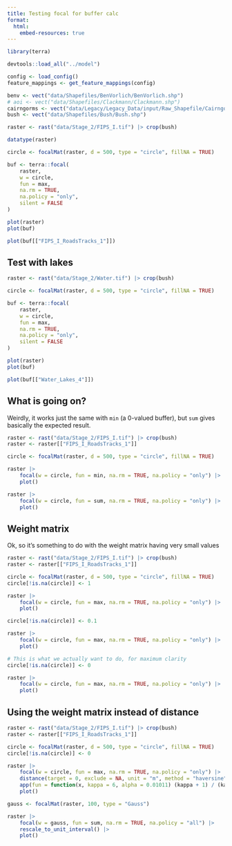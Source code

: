 ```yaml
---
title: Testing focal for buffer calc
format:
  html:
    embed-resources: true
---
```


```r
library(terra)

devtools::load_all("../model")

config <- load_config()
feature_mappings <- get_feature_mappings(config)

benv <- vect("data/Shapefiles/BenVorlich/BenVorlich.shp")
# aoi <- vect("data/Shapefiles/Clackmann/Clackmann.shp")
cairngorms <- vect("data/Legacy/Legacy_Data/input/Raw_Shapefile/CairngormNP/CairngormNP.shp")
bush <- vect("data/Shapefiles/Bush/Bush.shp")
```

```r
raster <- rast("data/Stage_2/FIPS_I.tif") |> crop(bush)

datatype(raster)

circle <- focalMat(raster, d = 500, type = "circle", fillNA = TRUE)

buf <- terra::focal(
    raster,
    w = circle,
    fun = max,
    na.rm = TRUE,
    na.policy = "only",
    silent = FALSE
)

plot(raster)
plot(buf)

plot(buf[["FIPS_I_RoadsTracks_1"]])
```

## Test with lakes

```r
raster <- rast("data/Stage_2/Water.tif") |> crop(bush)

circle <- focalMat(raster, d = 500, type = "circle", fillNA = TRUE)

buf <- terra::focal(
    raster,
    w = circle,
    fun = max,
    na.rm = TRUE,
    na.policy = "only",
    silent = FALSE
)

plot(raster)
plot(buf)

plot(buf[["Water_Lakes_4"]])
```

## What is going on?

Weirdly, it works just the same with `min` (a 0-valued buffer), but `sum` gives basically the expected result.

```r
raster <- rast("data/Stage_2/FIPS_I.tif") |> crop(bush)
raster <- raster[["FIPS_I_RoadsTracks_1"]]

circle <- focalMat(raster, d = 500, type = "circle", fillNA = TRUE)

raster |>
    focal(w = circle, fun = min, na.rm = TRUE, na.policy = "only") |>
    plot()

raster |>
    focal(w = circle, fun = sum, na.rm = TRUE, na.policy = "only") |>
    plot()
```

## Weight matrix

Ok, so it's something to do with the weight matrix having very small values

```r
raster <- rast("data/Stage_2/FIPS_I.tif") |> crop(bush)
raster <- raster[["FIPS_I_RoadsTracks_1"]]

circle <- focalMat(raster, d = 500, type = "circle", fillNA = TRUE)
circle[!is.na(circle)] <- 1

raster |>
    focal(w = circle, fun = max, na.rm = TRUE, na.policy = "only") |>
    plot()

circle[!is.na(circle)] <- 0.1

raster |>
    focal(w = circle, fun = max, na.rm = TRUE, na.policy = "only") |>
    plot()

# This is what we actually want to do, for maximum clarity
circle[!is.na(circle)] <- 0

raster |>
    focal(w = circle, fun = max, na.rm = TRUE, na.policy = "only") |>
    plot()
```


## Using the weight matrix instead of distance


```r
raster <- rast("data/Stage_2/FIPS_I.tif") |> crop(bush)
raster <- raster[["FIPS_I_RoadsTracks_1"]]

circle <- focalMat(raster, d = 500, type = "circle", fillNA = TRUE)
circle[!is.na(circle)] <- 0

raster |>
    focal(w = circle, fun = max, na.rm = TRUE, na.policy = "only") |>
    distance(target = 0, exclude = NA, unit = "m", method = "haversine") |>
    app(fun = function(x, kappa = 6, alpha = 0.01011) (kappa + 1) / (kappa + exp(alpha * x))) |>
    plot()

gauss <- focalMat(raster, 100, type = "Gauss")

raster |>
    focal(w = gauss, fun = sum, na.rm = TRUE, na.policy = "all") |>
    rescale_to_unit_interval() |>
    plot()
```


